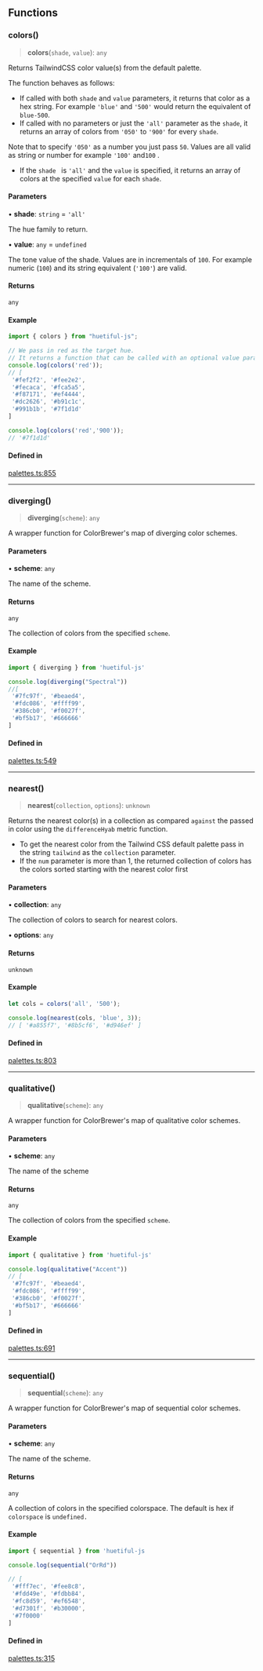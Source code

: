 ## Functions

### colors()

> **colors**(`shade`, `value`): `any`

Returns TailwindCSS color value(s) from the default palette.

The function behaves as follows:

- If called with both `shade` and `value` parameters, it returns that color as a hex string. For example `'blue'` and `'500'` would return the equivalent of `blue-500`.
- If called with no parameters or just the `'all'` parameter as the `shade`, it returns an array of colors from `'050'` to `'900'` for every `shade`.

Note that to specify `'050'` as a number you just pass `50`. Values are all valid as string or number for example `'100'` and`100` .

- If the `shade ` is `'all'` and the `value` is specified, it returns an array of colors at the specified `value` for each `shade`.

#### Parameters

• **shade**: `string` = `'all'`

The hue family to return.

• **value**: `any` = `undefined`

The tone value of the shade. Values are in incrementals of `100`. For example numeric (`100`) and its string equivalent (`'100'`) are valid.

#### Returns

`any`

#### Example

```ts
import { colors } from "huetiful-js";

// We pass in red as the target hue.
// It returns a function that can be called with an optional value parameter
console.log(colors('red'));
// [
 '#fef2f2', '#fee2e2',
 '#fecaca', '#fca5a5',
 '#f87171', '#ef4444',
 '#dc2626', '#b91c1c',
 '#991b1b', '#7f1d1d'
]

console.log(colors('red','900'));
// '#7f1d1d'
```

#### Defined in

[palettes.ts:855](https://github.com/prjctimg/huetiful/blob/a1c5d52e06e5e1ca0d2771d8459bc0293bb190a9/lib/palettes.ts#L855)

---

### diverging()

> **diverging**(`scheme`): `any`

A wrapper function for ColorBrewer's map of diverging color schemes.

#### Parameters

• **scheme**: `any`

The name of the scheme.

#### Returns

`any`

The collection of colors from the specified `scheme`.

#### Example

```ts
import { diverging } from 'huetiful-js'

console.log(diverging("Spectral"))
//[
 '#7fc97f', '#beaed4',
 '#fdc086', '#ffff99',
 '#386cb0', '#f0027f',
 '#bf5b17', '#666666'
]
```

#### Defined in

[palettes.ts:549](https://github.com/prjctimg/huetiful/blob/a1c5d52e06e5e1ca0d2771d8459bc0293bb190a9/lib/palettes.ts#L549)

---

### nearest()

> **nearest**(`collection`, `options`): `unknown`

Returns the nearest color(s) in a collection as compared `against` the passed in color using the `differenceHyab` metric function.

- To get the nearest color from the Tailwind CSS default palette pass in the string `tailwind` as the `collection` parameter.
- If the `num` parameter is more than 1, the returned collection of colors has the colors sorted starting with the nearest color first

#### Parameters

• **collection**: `any`

The collection of colors to search for nearest colors.

• **options**: `any`

#### Returns

`unknown`

#### Example

```ts
let cols = colors('all', '500');

console.log(nearest(cols, 'blue', 3));
// [ '#a855f7', '#8b5cf6', '#d946ef' ]
```

#### Defined in

[palettes.ts:803](https://github.com/prjctimg/huetiful/blob/a1c5d52e06e5e1ca0d2771d8459bc0293bb190a9/lib/palettes.ts#L803)

---

### qualitative()

> **qualitative**(`scheme`): `any`

A wrapper function for ColorBrewer's map of qualitative color schemes.

#### Parameters

• **scheme**: `any`

The name of the scheme

#### Returns

`any`

The collection of colors from the specified `scheme`.

#### Example

```ts
import { qualitative } from 'huetiful-js'

console.log(qualitative("Accent"))
// [
 '#7fc97f', '#beaed4',
 '#fdc086', '#ffff99',
 '#386cb0', '#f0027f',
 '#bf5b17', '#666666'
]
```

#### Defined in

[palettes.ts:691](https://github.com/prjctimg/huetiful/blob/a1c5d52e06e5e1ca0d2771d8459bc0293bb190a9/lib/palettes.ts#L691)

---

### sequential()

> **sequential**(`scheme`): `any`

A wrapper function for ColorBrewer's map of sequential color schemes.

#### Parameters

• **scheme**: `any`

The name of the scheme.

#### Returns

`any`

A collection of colors in the specified colorspace. The default is hex if `colorspace` is `undefined.`

#### Example

```ts
import { sequential } from 'huetiful-js

console.log(sequential("OrRd"))

// [
 '#fff7ec', '#fee8c8',
 '#fdd49e', '#fdbb84',
 '#fc8d59', '#ef6548',
 '#d7301f', '#b30000',
 '#7f0000'
]
```

#### Defined in

[palettes.ts:315](https://github.com/prjctimg/huetiful/blob/a1c5d52e06e5e1ca0d2771d8459bc0293bb190a9/lib/palettes.ts#L315)
